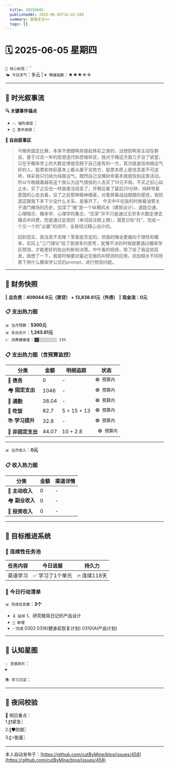 ```yaml
---
  title: 20250605
  publishedAt: 2025-06-05T16:42:38Z
  summary: 查看全文>>
  tags: []
---
```


# 🗓️ 2025-06-05 星期四  
`🔑 核心标签`：``  
`🌤️ 今日天气`：多云 | `💗 情绪指数`：★★★☆☆   

---


## 🌊 **时光叙事流**
**🔍 关键事件锚点**  
- `💥 强烈感受`：                    
- `🎉 意外收获`：         

**📖 自由叙事区**  
> 今晚有国足比赛，本来不想跟鸭哥提起体彩之类的，没想到鸭哥主动在群说，基于过去一年的思想迭代和思维转变，我对于赌这方面几乎没了欲望，只在乎概率学上的大数定律是否趋于自己是有利一方，其次就是信命跟运气好的人。股票和体彩基本上都从属于劣势方，股票本质上是信息差不可逆转，体彩我只归纳为纯属运气，既然自己没横财命基本我就告别这类活动。所以今晚跟着越哥这个我认为运气很佳的人去买了10元平局。不买之前心如止水，买了之后也一样直接当钱丢了，开赛后看了最后20分钟，纯粹带着爱国的心态去看，没了之前那种精神绷紧，对着屏幕战战兢兢的感觉，我知道这跟我下多下少没什么关系，是看开了。
> 今天中午吃饭的时候看油管关于澳门赌场的历史，加深了“赌”是一个纵横风水（建筑设计）、道路交通、心理暗示、概率学、心理学的集合，“庄家”并不只是通过无穷多大数定律去赚去中间费，而是通过定规则（单词投注额上限），潜意识和“托”，完成一个又一个的“必赢”的闭环，全是经过精心设计的。

> 回到现实，我当真不去赌？答案是否定的，但我的赌会更偏向于理性和概率，实际上“三门理论”给了我很多的思考，犹豫不决的时候就要通过概率学区预测，才能更好的给出判断和决策。中午看的视频，除了给了我这些启发，我想了一下，我是时候要对最近在做的AI预测的应用，添加相关不同场景下用什么概率学公式的prompt，进行预测问题。

---

## 💸 **财务快照**
‖ **总负债：409044.9元（房贷） + 13,838.61元（外债）**
‖ **现金流：0元**

### 📋 支出热力图

`📊 当月预算`：**5300元**  
`📊 支出合计`：**1,243.61元**  
`💹 消费健康度`：`▓▓░░░░░░░░ 23%`  
### 📋 支出热力图（含预算监控）
| 分类         | 金额    | 明细追踪                  | 状态           |
|--------------|---------|---------------------------|----------------|
| 🏦 **债务**    | 0   | -    | `🟢 预算内`   |
| 🏘️ **固定支出** | 1046     |  -  | `🟢 预算内`     |
| 🚌 **通勤**     | 38.04   | -   | `🟢 预算内`     |
| 🍜 **吃饭**     |  82.7  |  5 + 15 + 13 | `🟢 预算内`   |
| 📚 **学习提升** | 32.8      | -      | `🟢 预算内`     |
| 🎲 **非固定支出** | 44.07     |  10 + 2.8  | ` 🟢 预算内`  |
---

`📊 当月收入`：**0元**  

### 📋 收入热力图
| 分类         | 金额    | 渠道详情             |
|--------------|---------|-------------------------|
| 🏦 **主动收入**  | 0                | -        |
| 🏘️ **副业收入**  | 0                | -        |
| 🚌 **投资收入**  | 0                | -        |



---

## 🎯 **目标推进系统**

### 🔄 连续性任务池
| 任务内容                | 今日进展          | 持久力     |
|-------------------------|-------------------|------------|
| 英语学习         | ✅ 学习了1个单元 | 🔥 连续118天  |



### 📌 今日行动清单

`📊 完成任务数`：**3个**  
- `⏳ 延续` 1、研究极简日记的产品设计             
- `🚩 新增`   
- `✅完成` 0302   0316(健身前恢复计划)  0310(AI产品计划)


---

## 🌌 **认知星图**
`💡 灵感碎片`：  
▸ 


`📚 学习沉淀`：  
>    

---

## 🌃 夜间校验

🚀 明日重点：  
1.〖❗紧急〗  
2.〖🛡️防御〗  
3.〖⚡能量〗


---
本人自动发布于：[https://github.com/cutByMine/blog/issues/458](https://github.com/cutByMine/blog/issues/458)
